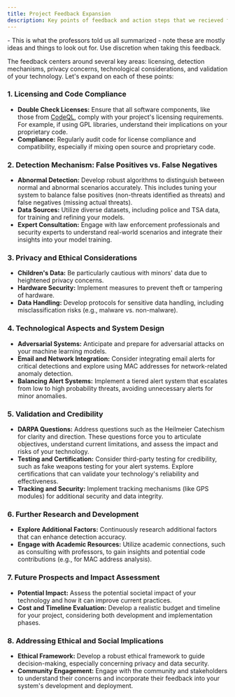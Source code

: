 ```yaml
---
title: Project Feedback Expansion
description: Key points of feedback and action steps that we recieved from professors for project development
---
```


<Callout>
- This is what the professors told us all summarized - note these are mostly ideas and things to look out for. Use discretion when taking this feedback.
</Callout>

The feedback centers around several key areas: licensing, detection mechanisms, privacy concerns, technological considerations, and validation of your technology. Let's expand on each of these points:

### 1. Licensing and Code Compliance
- **Double Check Licenses:** Ensure that all software components, like those from [CodeQL](https://codeql.github.com/), comply with your project's licensing requirements. For example, if using GPL libraries, understand their implications on your proprietary code.
- **Compliance:** Regularly audit code for license compliance and compatibility, especially if mixing open source and proprietary code.

### 2. Detection Mechanism: False Positives vs. False Negatives
- **Abnormal Detection:** Develop robust algorithms to distinguish between normal and abnormal scenarios accurately. This includes tuning your system to balance false positives (non-threats identified as threats) and false negatives (missing actual threats).
- **Data Sources:** Utilize diverse datasets, including police and TSA data, for training and refining your models.
- **Expert Consultation:** Engage with law enforcement professionals and security experts to understand real-world scenarios and integrate their insights into your model training.

### 3. Privacy and Ethical Considerations
- **Children's Data:** Be particularly cautious with minors' data due to heightened privacy concerns.
- **Hardware Security:** Implement measures to prevent theft or tampering of hardware.
- **Data Handling:** Develop protocols for sensitive data handling, including misclassification risks (e.g., malware vs. non-malware).

### 4. Technological Aspects and System Design
- **Adversarial Systems:** Anticipate and prepare for adversarial attacks on your machine learning models.
- **Email and Network Integration:** Consider integrating email alerts for critical detections and explore using MAC addresses for network-related anomaly detection.
- **Balancing Alert Systems:** Implement a tiered alert system that escalates from low to high probability threats, avoiding unnecessary alerts for minor anomalies.

### 5. Validation and Credibility
- **DARPA Questions:** Address questions such as the Heilmeier Catechism for clarity and direction. These questions force you to articulate objectives, understand current limitations, and assess the impact and risks of your technology.
- **Testing and Certification:** Consider third-party testing for credibility, such as fake weapons testing for your alert systems. Explore certifications that can validate your technology's reliability and effectiveness.
- **Tracking and Security:** Implement tracking mechanisms (like GPS modules) for additional security and data integrity.

### 6. Further Research and Development
- **Explore Additional Factors:** Continuously research additional factors that can enhance detection accuracy.
- **Engage with Academic Resources:** Utilize academic connections, such as consulting with professors, to gain insights and potential code contributions (e.g., for MAC address analysis).

### 7. Future Prospects and Impact Assessment
- **Potential Impact:** Assess the potential societal impact of your technology and how it can improve current practices.
- **Cost and Timeline Evaluation:** Develop a realistic budget and timeline for your project, considering both development and implementation phases.

### 8. Addressing Ethical and Social Implications
- **Ethical Framework:** Develop a robust ethical framework to guide decision-making, especially concerning privacy and data security.
- **Community Engagement:** Engage with the community and stakeholders to understand their concerns and incorporate their feedback into your system's development and deployment.
